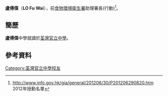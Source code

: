 '''盧傅偉'''{{BBS}}{{JP}}（'''LO Fu Wai'''），前[[食物環境衛生署|食物環境衛生署]]助理署長(行動)<ref>http://www.info.gov.hk/gia/general/201206/30/P201206290820.htm {{Wayback|url=http://www.info.gov.hk/gia/general/201206/30/P201206290820.htm |date=20121120051609 }} 2012年授勳名單</ref>。
==簡歷==
'''盧傅偉'''中學就讀於[[荃灣官立中學|荃灣官立中學]]。
==參考資料==
{{HK-poli-bio-stub}}
[[Category:荃灣官立中學校友|Category:荃灣官立中學校友]]